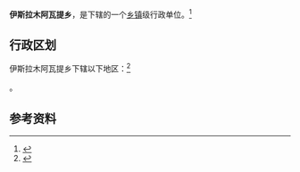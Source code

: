{{中国乡级行政区|65/32/21/208/000}}

'''伊斯拉木阿瓦提乡'''，是{{PRC admin/fullname|65/32/21/208/000|3}}下辖的一个[[乡镇|乡镇]]级行政单位。<ref>{{PRC admin/ref sgc|{{PRC admin/parent|65/32/21/208/000}}}}</ref>

== 行政区划 ==

伊斯拉木阿瓦提乡下辖以下地区：<ref>{{PRC admin/ref sgc|65/32/21/208/000}}</ref>

{{PRC admin/children|65/32/21/208/000}}。

== 参考资料 ==

{{reflist}}

{{行政区划小作品}}
{{PRC admin/navcat|65/32/21/208/000}}